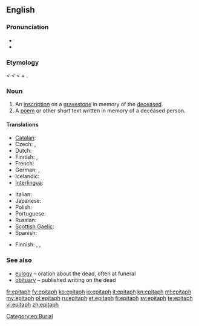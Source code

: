 ==English==

===Pronunciation===
* {{IPA|/ˈɛpɪtæf/}}
* {{audio|en-us-epitaph.ogg|Audio (US)}}

===Etymology===
{{etyl|fro}} {{term|epitaphe|lang=fro}} < {{etyl|la}} {{term|epitaphium||eulogy|lang=la}} < {{etyl|grc}} {{term|ἐπιτάφιος||relating to a funeral|tr=epitaphios|sc=polytonic|lang=grc}} < {{term|ἐπί||over|tr=epi|sc=polytonic|lang=grc}} + {{term|τάφος||tomb|tr=taphos|sc=polytonic|lang=grc}}.

===Noun===
{{en-noun}}

# An [[inscription]] on a [[gravestone]] in memory of the [[deceased]].
# A [[poem]] or other short text written in memory of a deceased person.

====Translations====
{{trans-top|inscription on a gravestone}}
* [[Catalan]]: {{t|ca|epitafi|m}}
* Czech: {{t-|cs|epitaf|m}}, {{t-|cs|náhrobní}} {{t-|cs|nápis|m}}
* Dutch: {{t|nl|grafschrift}}
* Finnish: {{t-|fi|hautakirjoitus}}, {{t-|fi|epitafi}}
* French: {{t|fr|épitaphe|f}}
* German: {{t+|de|Epitaph|n}},  {{t|de|Grabinschrift|f}}
* Icelandic: {{t|is|grafskrift|f}}
* [[Interlingua]]: {{t|ia|epitaphio|xs=Interlingua}}
{{trans-mid}}
* Italian: {{t+|it|epitaffio|m}}
* Japanese: {{t|ja|エピタフ|tr=epitafu}}
* Polish: {{t-|pl|epitafium|n}}
* Portuguese: {{t|pt|epitáfio|m}}
* Russian: {{t+|ru|эпитафия|f}}
* [[Scottish Gaelic]]: {{t-|gd|leac-sgrìobhadh|m|xs=Scottish Gaelic}}
* Spanish: {{t+|es|epitafio|m}}
{{trans-bottom}}

{{trans-top|commemorative poem or other text}}
* Finnish: {{t-|fi|muistokirjoitus}}, {{t-|fi|muistoruno}}, {{t-|fi|epitafi}}
{{trans-mid}}
{{trans-bottom}}

===See also===
* [[eulogy]] – oration about the dead, often at funeral
* [[obituary]] – published writing on the dead

[[Category:en:Burial]]

[[fr:epitaph]]
[[fy:epitaph]]
[[ko:epitaph]]
[[io:epitaph]]
[[it:epitaph]]
[[kn:epitaph]]
[[ml:epitaph]]
[[my:epitaph]]
[[pl:epitaph]]
[[ru:epitaph]]
[[et:epitaph]]
[[fi:epitaph]]
[[sv:epitaph]]
[[te:epitaph]]
[[vi:epitaph]]
[[zh:epitaph]]